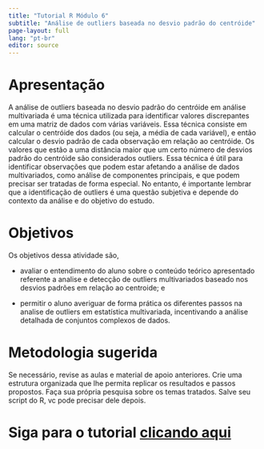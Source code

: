 ```yaml
---
title: "Tutorial R Módulo 6"
subtitle: "Análise de outliers baseada no desvio padrão do centróide"
page-layout: full
lang: "pt-br"
editor: source
---
```


# Apresentação

A análise de outliers baseada no desvio padrão do centróide em análise multivariada é uma técnica utilizada para identificar valores discrepantes em uma matriz de dados com várias variáveis. Essa técnica consiste em calcular o centróide dos dados (ou seja, a média de cada variável), e então calcular o desvio padrão de cada observação em relação ao centróide. Os valores que estão a uma distância maior que um certo número de desvios padrão do centróide são considerados outliers. Essa técnica é útil para identificar observações que podem estar afetando a análise de dados multivariados, como análise de componentes principais, e que podem precisar ser tratadas de forma especial. No entanto, é importante lembrar que a identificação de outliers é uma questão subjetiva e depende do contexto da análise e do objetivo do estudo.

# Objetivos

Os objetivos dessa atividade são,

-   avaliar o entendimento do aluno sobre o conteúdo teórico apresentado referente a analise e detecção de outliers multivariados baseado nos desvios padrões em relação ao centroide; e

-   permitir o aluno averiguar de forma prática os diferentes passos na analise de outliers em estatística multivariada, incentivando a análise detalhada de conjuntos complexos de dados.

# Metodologia sugerida

Se necessário, revise as aulas e material de apoio anteriores. Crie uma estrutura organizada que lhe permita replicar os resultados e passos propostos. Faça sua própria pesquisa sobre os temas tratados. Salve seu script do R, vc pode precisar dele depois.

# Siga para o tutorial [clicando aqui](https://elviomedeiros.quarto.pub/ecologia-numerica-r-modulo6/)
